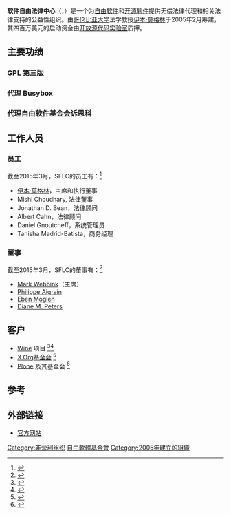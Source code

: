 {{noteTA
| G1=IT
| G2=free license
| G3=PP
| G4=CR}}
{{infobox organization
| image               =Sflc.svg
| image_border        =
| size                = 200px
| caption             =
| map                 =
| msize               =
| mcaption            =
| abbreviation        = {{lang|en|SLFC}}
| motto               = 
| formation           = 2005年2月
| extinction          =
| type                = [[非政府组织|非政府]]及[[非营利组织|非营利组织]]
| status              = <!-- Foundation -->
| purpose             =  
| headquarters        = {{USA}}[[纽约州|纽约州]][[纽约|纽约]]
| location            =
| region_served       = 全球
| membership          = 
| language            =
| leader_title        = 主席
| leader_name         = [[伊本·莫格林|伊本·莫格林]]
| main_organ          =
| parent organization =
| affiliations        = {{le|Software Freedom Law Center}}
| num_staff           = 
| num_volunteers      =
| budget              =
| website             = {{official url}}}}
'''软件自由法律中心'''（{{lang-en|'''Software Freedom Law Center'''}}，{{lang|en|'''SFLC'''}}）是一个为[[自由软件|自由软件]]和[[开源软件|开源软件]]提供无偿法律代理和相关法律支持的公益性组织。由[[哥伦比亚大学|哥伦比亚大学]]法学教授[[伊本·莫格林|伊本·莫格林]]于2005年2月筹建，其四百万美元的启动资金由[[开放源代码实验室|开放源代码实验室]]质押。

== 主要功绩 ==

=== GPL 第三版 ===

=== 代理 Busybox ===

=== 代理自由软件基金会诉思科 ===

== 工作人员 ==

=== 员工 ===

截至2015年3月，SFLC的员工有：<ref name="SFLCteam">{{cite web |url=http://softwarefreedom.org/about/team/ |title=Team |publisher=Software Freedom Law Center |date= |accessdate=2014-04-27 |archive-date=2021-02-25 |archive-url=https://web.archive.org/web/20210225062254/http://softwarefreedom.org/about/team/ |dead-url=no }}</ref>

* [[伊本·莫格林|伊本·莫格林]]，主席和执行董事
* Mishi Choudhary, 法律董事
* Jonathan D. Bean，法律顾问
* Albert Cahn，法律顾问
* Daniel Gnoutcheff，系统管理员
* Tanisha Madrid-Batista，商务经理

=== 董事 ===

截至2015年3月，SFLC的董事有：<ref name="SFLCteam">{{cite web|url=http://softwarefreedom.org/about/team/ |title=Team |publisher=Software Freedom Law Center |date= |accessdate=2014-04-27}}</ref>

* [[Mark_Webbink|Mark Webbink]]（主席）
* [[Philippe_Aigrain|Philippe Aigrain]]
* [[Eben_Moglen|Eben Moglen]]
* [[Diane_M._Peters|Diane M. Peters]]

== 客户 ==

* [[Wine|Wine]] 项目 <ref>{{Cite web |url=http://trends.newsforge.com/article.pl?sid=05%2F05%2F11%2F1328245&tid=147&tid=150&tid=37&tid=132 |title=SFLC将Wine加入客户名单 |access-date=2019-05-08 |archive-url=https://archive.is/20130814221722/http://trends.newsforge.com/article.pl?sid=05/05/11/1328245&tid=147&tid=150&tid=37&tid=132 |archive-date=2013-08-14 |dead-url=yes }}</ref><ref>{{Cite web |url=https://lwn.net/Articles/135413/ |title=Press Release: SFLC to represent the Wine project |access-date=2016-07-22 |archive-date=2021-02-24 |archive-url=https://web.archive.org/web/20210224182144/https://lwn.net/Articles/135413/ |dead-url=no }}</ref>
* [[X.Org基金会|X.Org基金会]] <ref>{{Cite web |url=https://lwn.net/Articles/141806/ |title=X.Org Foundation Hires Software Freedom Law Center |access-date=2016-07-22 |archive-date=2021-02-24 |archive-url=https://web.archive.org/web/20210224222008/https://lwn.net/Articles/141806/ |dead-url=no }}</ref>
* [[Plone|Plone]] 及其基金会 <ref>{{Cite web |url=http://plone.org/foundation/newsitems/software-freedom-law-center-support |title=SFLC to represent Plone and the Plone Foundation |access-date=2016-07-22 |archive-date=2019-06-17 |archive-url=https://web.archive.org/web/20190617100633/https://plone.org/foundation/newsitems/software-freedom-law-center-support |dead-url=no }}</ref>

== 参考 ==
<references></references>

== 外部链接 ==

* [https://softwarefreedom.org/ 官方网站] {{Wayback|url=https://softwarefreedom.org/ |date=20210514040434 }}

{{知识产权激进主义}}
{{FOSS}}
{{Open navbox}}

[[Category:非营利组织|Category:非营利组织]]
[[Category:自由軟體基金會|]]
[[Category:2005年建立的組織|Category:2005年建立的組織]]